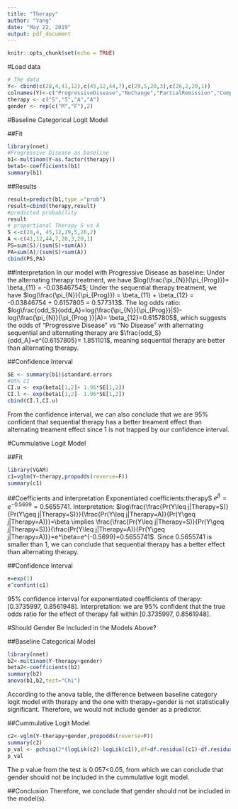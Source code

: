 ---
title: "Therapy"
author: "Yang"
date: "May 22, 2019"
output: pdf_document
---

```{r setup, include=FALSE}
knitr::opts_chunk$set(echo = TRUE)
```

#Load data
```{r data}
# The data
Y<- cbind(c(28,4,41,12),c(45,12,44,7),c(29,5,20,3),c(26,2,20,1))
colnames(Y)<-c("ProgressiveDisease","NoChange","PartialRemission","CompleteRemission")
therapy <- c("S","S","A","A")
gender <- rep(c("M","F"),2)
```

#Baseline Categorical Logit Model

##Fit
```{r Baseline cat logit}
library(nnet)
#Progressive Disease as baseline
b1<-multinom(Y~as.factor(therapy))
beta1<-coefficients(b1)
summary(b1)
```

##Results
```{r}
result=predict(b1,type ="prob")
result=cbind(therapy,result)
#predicted probability
result
# proportional Therapy S vs A
S <-c(28,4, 45,12,29,5,26,2)
A <-c(41,12,44,7,20,3,20,1)
PS=sum(S)/(sum(S)+sum(A))
PA=sum(A)/(sum(S)+sum(A))
cbind(PS,PA)
```

##Interpretation
In our model with Progressive Disease as baseline:\newline
Under the alternating therapy treatment, we have $log(\frac{\pi_{N}}{\pi_{Prog}})= \beta_{11} = -0.03846754$; Under the sequential therapy treatment, we have $log(\frac{\pi_{N}}{\pi_{Prog}}) = \beta_{11} + \beta_{12} = -0.03846754 + 0.6157805 = 0.577313$.\newline 
The log odds ratio: $log\frac{odd_S}{odd_A}=log(\frac{\pi_{N}}{\pi_{Prog}}|S)-log(\frac{\pi_{N}}{\pi_{Prog }}|A)= \beta_{12}=0.6157805$, which suggests the odds of "Progressive Disease" vs "No Disease" with alternating sequential and alternating therapy are $\frac{odd_S}{odd_A}=e^{0.6157805}= 1.851101$, meaning sequential therapy are better than alternating therapy.

##Confidence Interval
```{r}
SE <- summary(b1)$standard.errors
#95% CI
CI.u <- exp(beta1[1,2]+ 1.96*SE[1,2])
CI.l <- exp(beta1[1,2]- 1.96*SE[1,2])
cbind(CI.l,CI.u)
```
From the confidence interval, we can also conclude that we are 95% confident that sequential therapy has a better treament effect than alternating treament effect since 1 is not trapped by our confidence interval.



#Cummulative Logit Model

##Fit
```{r fit Y~therapy}
library(VGAM)
c1=vglm(Y~therapy,propodds(reverse=F))
summary(c1)
```

##Coefficients and interpretation
Exponentiated coefficients:therapyS $e^\beta=e^{-0.5699}=0.5655741$. Interpretation: $log\frac{\frac{Pr(Y\leq j|Therapy=S)}{Pr(Y\geq j|Therapy=S)}}{\frac{Pr(Y\leq j|Therapy=A)}{Pr(Y\geq j|Therapy=A)}}=\beta \implies \frac{\frac{Pr(Y\leq j|Therapy=S)}{Pr(Y\geq j|Therapy=S)}}{\frac{Pr(Y\leq j|Therapy=A)}{Pr(Y\geq j|Therapy=A)}}=e^\beta=e^{-0.5699}=0.5655741$. Since 0.5655741 is smaller than 1, we can conclude that sequential therapy has a better effect than alternating therapy.

##Confidence Interval
```{r CI}
e=exp(1)
e^confint(c1)
```
95% confidence interval for exponentiated coefficients of therapy:[0.3735997,  0.8561948]. Interpretation: we are 95% confident that the true odds ratio for the effect of therapy fall within [0.3735997,  0.8561948].

#Should Gender Be Included in the Models Above?

##Baseline Categorical Model
```{r baseline}
library(nnet)
b2<-multinom(Y~therapy+gender)
beta2<-coefficients(b2)
summary(b2)
anova(b1,b2,test="Chi")
```
According to the anova table, the difference between baseline category logit model with therapy and the one with therapy+gender is not statistically significant. Therefore, we would not include gender as a predictor.

##Cummulative Logit Model
```{r cummulative logit model}
c2<-vglm(Y~therapy+gender,propodds(reverse=F))
summary(c2)
p_val <- pchisq(2*(logLik(c2)-logLik(c1)),df=df.residual(c1)-df.residual(c2), lower.tail=FALSE)
p_val
```
The p value from the test is 0.057<0.05, from which we can conclude that gender should not be included in the cummulative logit model.

##Conclusion
Therefore, we conclude that gender should not be included in the model(s).